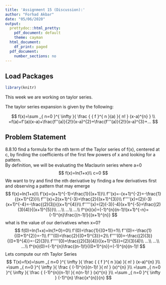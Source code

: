 ---
title: 'Assignment 15 (Discussion):'
author: "Forhad Akbar"
date: "05/06/2020"
output:
  prettydoc::html_pretty:
    pdf_document: default
    theme: cayman
  html_document:
    df_print: paged
  pdf_document:
    number_sections: no
---

## **Load Packages**

```{r load-packages, warning = FALSE, message = FALSE}
library(knitr)
```

This week we are working on taylor series.

The taylor series expansion is given by the following:

$$
f(x)=\sum _{ n=0 }^{ \infty  }{ \frac { { f }^{ n }(a) }{ n! } (x-a)^{n} } \\
=f(a)+f'(a)(x-a)+\frac{f''(a)}{2!}(x-a)^{2}+\frac{f'''(a)}{2!}(x-a)^{3}+...
$$

## **Problem Statement**  


8.8.10
find a formula for the nth term of the Taylor series of f(x), centered at c, by finding the coefficients of the first few powers of x and looking for a pattern.  
By definition, we will be evaluating the Maclaurin series where a=0  
$$
f(x)=ln(1+x)\\
c=0
$$
We want to try and find the nth derivative by finding a few derivatives first and observing a pattern that may emerge
$$
f(x)=ln(1+x)\\
f'(x)=(x+1)^{-1}=\frac{1}{(x+1)}\\
f''(x)=-(x+1)^{-2}=-\frac{1}{(x+1)^{2}}\\
f'''(x)=2(x+1)^{-3}=\frac{2}{(x+1)^{3}}\\
f''''(x)=(2)(-3)(x+1)^{-4}=-\frac{(2)(3)}{(x+1)^{4}}\\
f'''''(x)=(2)(-3)(-4)(x+1)^{-5}=\frac{(2)(3)(4)}{(x+1)^{5}}\\
...\\
...\\
...\\
f^{n}(x)=(-1)^{n}(n-1)!(x+1)^{-n}=(-1)^{n}\frac{(n-1)!}{(x+1)^{n}}
$$
what is the value of our derivatives when x=0?
$$
f(0)=ln(1+x)=ln(1+0)=0\\
f'(0)=\frac{1}{(0+1)}=1\\
f''(0)=-\frac{1}{(0+1)^{2}}=-1\\
f'''(0)=\frac{2}{(0+1)^{3}}=2\\
f''''(0)=-\frac{(2)(3)}{(0+1)^{4}}=-(2)(3)\\
f'''''(0)=\frac{(2)(3)(4)}{(x+1)^{5}}=(2)(3)(4)\\
...\\
...\\
...\\
f^{n}(0)=(-1)^{n}\frac{(n-1)!}{(0+1)^{n}}=(-1)^{n}(n-1)!
$$
Lets compute our nth Taylor Series
$$
T(x)=f(x)=\sum _{ n=0 }^{ \infty  }{ \frac { { f }^{ n }(a) }{ n! } (x-a)^{n} }\\
=\sum _{ n=0 }^{ \infty  }{ \frac { (-1)^{n}(n-1)! }{ n! } (x)^{n} }\\
=\sum _{ n=0 }^{ \infty  }{ \frac { (-1)^{n}(n-1)! }{ n(n-1)! } (x)^{n} }\\
=\sum _{ n=0 }^{ \infty  } (-1)^{n} \frac{x^{n}}{n}
$$
